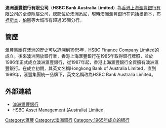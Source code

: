 '''澳洲滙豐銀行有限公司'''（'''HSBC Bank Australia Limited'''）為[[香港上海滙豐銀行有限公司|香港上海滙豐銀行有限公司]]的全資附屬公司，總部位於[[澳洲|澳洲]][[悉尼|悉尼]]，現時澳洲滙豐銀行在包括[[墨爾本|墨爾本]]，[[布裡斯本|布裡斯本]]，[[柏斯|柏斯]]等大城市有超過35間分行。

==簡歷==

[[滙豐集團|滙豐集團]]在澳洲的歷史可以追溯到1965年，HSBC Finance Company Limited的成立。後來澳洲開放銀行業，香港上海滙豐銀行在1985年取得銀行牌照，並於1986年正式成立澳洲滙豐銀行，從1987年起，香港上海滙豐銀行全資擁有澳洲滙豐銀行。在成立初期，其英文名稱Hongkong Bank of Australia Limited，直到1999年，滙豐集團統一品牌下，英文名稱改為HSBC Bank Australia Limited。

==外部連結==
* [http://www.hsbc.com.au/ 澳洲滙豐銀行]
* [https://web.archive.org/web/20060921022750/http://www.assetmanagement.hsbc.com.au/ HSBC Asset Management (Australia) Limited]

[[Category:滙豐|Category:滙豐]]
[[Category:澳洲銀行|Category:澳洲銀行]]
[[Category:1965年成立的银行|Category:1965年成立的银行]]